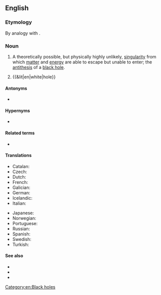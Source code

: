 {{also|white-hole}}
==English==
{{wikipedia}}

===Etymology===
By analogy with {{m|en|black hole}}.

===Noun===
{{en-noun}}

# {{lb|en|astrophysics}} A theoretically possible, but physically highly unlikely, [[singularity]] from which [[matter]] and [[energy]] are able to escape but unable to enter; the [[antithesis]] of a [[black hole]].
# {{&lit|en|white|hole}}

====Antonyms====
* {{l|en|black hole}}

====Hypernyms====
* {{l|en|hole}}

====Related terms====
* {{l|en|wormhole}}

====Translations====
{{trans-top|singularity}}
* Catalan: {{t|ca|forat blanc|m}}
* Czech: {{t|cs|bílá díra|f}}
* Dutch: {{t|nl|wit gat|n}}
* French: {{t+|fr|trou blanc|m}}
* Galician: {{t|gl|burato branco|m}}
* German: {{t|de|Weißes Loch|n}}
* Icelandic: {{t|is|hvíthol|n}}
* Italian: {{t|it|buco bianco|m}}
{{trans-mid}}
* Japanese: {{t+|ja|ホワイトホール|tr=howaito hōru}}
* Norwegian: {{t|no|hvitt hull|n}}
* Portuguese: {{t|pt|buraco branco|m}}
* Russian: {{t+|ru|белая дыра́|f}}
* Spanish: {{t|es|agujero blanco|m}}
* Swedish: {{t+|sv|vitt hål|n}}
* Turkish: {{t|tr|ak delik}}
{{trans-bottom}}

====See also====
* {{l|en|singularity}}
* {{l|en|star}}
* {{l|en|neutron star}}
[[Category:en:Black holes]]
